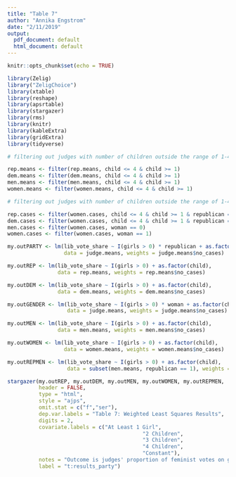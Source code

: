 ```yaml
---
title: "Table 7"
author: "Annika Engstrom"
date: "2/11/2019"
output:
  pdf_document: default
  html_document: default
---
```


```r
knitr::opts_chunk$set(echo = TRUE)

library(Zelig)
library("ZeligChoice")
library(xtable)		
library(reshape)
library(apsrtable)
library(stargazer)
library(rms)
library(knitr)
library(kableExtra)
library(gridExtra)
library(tidyverse)
```

```r

# filtering out judges with number of children outside the range of 1-4 in the means dataset

rep.means <- filter(rep.means, child <= 4 & child >= 1)
dem.means <- filter(dem.means, child <= 4 & child >= 1)
men.means <- filter(men.means, child <= 4 & child >= 1)
women.means <- filter(women.means, child <= 4 & child >= 1)

# filtering out judges with number of children outside the range of 1-4 in the cases dataset

rep.cases <- filter(women.cases, child <= 4 & child >= 1 & republican == 1)
dem.cases <- filter(women.cases, child <= 4 & child >= 1 & republican == 0)
men.cases <- filter(women.cases, woman == 0)
women.cases <- filter(women.cases, woman == 1)

my.outPARTY <- lm(lib_vote_share ~ I(girls > 0) * republican + as.factor(child),
                  data = judge.means, weights = judge.means$no_cases)

my.outREP <- lm(lib_vote_share ~ I(girls > 0) + as.factor(child),
                data = rep.means, weights = rep.means$no_cases)

my.outDEM <- lm(lib_vote_share ~ I(girls > 0) + as.factor(child),
                data = dem.means, weights = dem.means$no_cases)

my.outGENDER <- lm(lib_vote_share ~ I(girls > 0) * woman + as.factor(child),
                   data = judge.means, weights = judge.means$no_cases)

my.outMEN <- lm(lib_vote_share ~ I(girls > 0) + as.factor(child),
                data = men.means, weights = men.means$no_cases)

my.outWOMEN <- lm(lib_vote_share ~ I(girls > 0) + as.factor(child),
                  data = women.means, weights = women.means$no_cases)

my.outREPMEN <- lm(lib_vote_share ~ I(girls > 0) + as.factor(child),
                   data = subset(men.means, republican == 1), weights = men.means$no_cases[which(men.means$republican == 1)])

```

```r

stargazer(my.outREP, my.outDEM, my.outMEN, my.outWOMEN, my.outREPMEN,
          header = FALSE,
          type = "html",
          style = "ajps", 
          omit.stat = c("f","ser"), 
          dep.var.labels = "Table 7: Weighted Least Squares Results", 
          digits = 2, 
          covariate.labels = c("At Least 1 Girl", 
                                           "2 Children", 
                                           "3 Children", 
                                           "4 Children",
                                           "Constant"), 
          notes = "Outcome is judges' proportion of feminist votes on gender-related cases. All models include fixed effects for total number of children and use weights based on the number of cases heard by each judge.", 
          label = "t:results_party")

```

